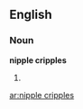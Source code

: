 ==English==

===Noun===
'''nipple cripples'''

# {{plural of|[[nipple cripple]]}}

[[ar:nipple cripples]]